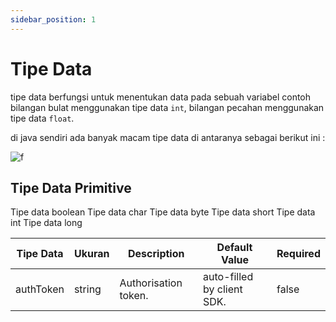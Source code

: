 ```yaml
---
sidebar_position: 1
---
```


# Tipe Data

tipe data berfungsi untuk menentukan data pada sebuah variabel contoh bilangan bulat menggunakan tipe data `int`, bilangan pecahan menggunakan tipe data `float`.

di java sendiri ada banyak macam tipe data di antaranya sebagai berikut ini : 

![f](/img/materi/tipedata-java.png)

## Tipe Data Primitive

<Tabs>
  <TabItem value="boolean" label="boolean" default>
    Tipe data boolean
  </TabItem>
  <TabItem value="char" label="char">
    Tipe data char
  </TabItem>
  <TabItem value="byte" label="byte">
    Tipe data byte
  </TabItem>
  <TabItem value="short" label="short">
    Tipe data short
  </TabItem>
  <TabItem value="int" label="int">
    Tipe data int
  </TabItem>
  <TabItem value="long" label="long">
    Tipe data long
  </TabItem>
</Tabs>

| **Tipe Data** | **Ukuran** | **Description**                                      | **Default Value**          | **Required** |
| ------------- | ---------- | ---------------------------------------------------- | -------------------------- | ------------ |
| authToken     | string     | Authorisation token.                                 | auto-filled by client SDK. | false        |